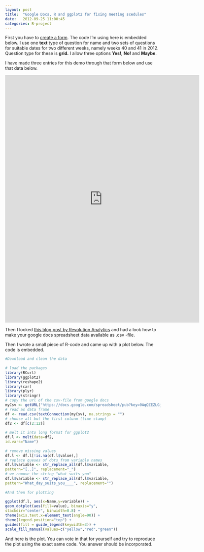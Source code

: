 ```yaml
---
layout: post
title:  "Google Docs, R and ggplot2 for fixing meeting scedules"
date:   2012-09-25 11:00:45
categories: R-project
---
```



First you have to [create a form](http://support.google.com/docs/bin/answer.py?hl=en&amp;answer=87809). The code I'm using here is embedded below. I use one **text** type of question for name and two sets of questions for suitable dates for two different weeks, namely weeks 40 and 41 in 2012. Question type for these is **grid.** I allow three options **Yes!**, **No!** and **Maybe**.

I have made three entries for this demo through that form below and use that data below.

<p><iframe src="https://docs.google.com/spreadsheet/embeddedform?formkey=dHAtUmdPcGVNMDlkUzh4SFhWMDBqT3c6MQ" frameborder="0" marginwidth="0" marginheight="0" width="630" height="800">Ladataan...</iframe></p>

Then I looked [this blog post by Revolution Analytics](http://blog.revolutionanalytics.com/2009/09/how-to-use-a-google-spreadsheet-as-data-in-r.html) and had a look how to make your google docs spreadsheet data available as .csv -file.

Then I wrote a small piece of R-code and came up with a plot below. The code is embedded.

```r
#Download and clean the data
 
# load the packages
library(RCurl)
library(ggplot2)
library(reshape2)
library(car)
library(plyr)
library(stringr)
# copy the url of the csv-file from google docs
myCsv <- getURL("https://docs.google.com/spreadsheet/pub?key=0AqQZEZLGjzKAdHAtUmdPcGVNMDlkUzh4SFhWMDBqT3c&single=true&gid=0&output=csv")
# read as data frame
df <- read.csv(textConnection(myCsv), na.strings = "")
# choose all but the first colunm (time stamp)
df2 <- df[c(2:12)]
 
# melt it into long format for ggplot2
df.l <- melt(data=df2,
id.vars="Name")
 
# remove missing values
df.l <- df.l[!is.na(df.l$value),]
# replace queues of dots from variable names
df.l$variable <- str_replace_all(df.l$variable,
pattern="[..]", replacement="_")
# we remove the string "what suits you"
df.l$variable <- str_replace_all(df.l$variable,
pattern="What_day_suits_you____", replacement="")
 
#And then for plotting
 
ggplot(df.l, aes(x=Name,y=variable)) +
geom_dotplot(aes(fill=value), binaxis="y",
stackdir="center", binwidth=0.8) +
theme(axis.text.x=element_text(angle=90)) +
theme(legend.position="top") +
guides(fill = guide_legend(keywidth=3)) +
scale_fill_manual(values=c("yellow","red","green"))
```

And here is the plot. You can vote in that for yourself and try to reproduce the plot using the exact same code. You answer should be incorporated.

[jekyll-gh]: https://github.com/mojombo/jekyll
[jekyll]:    http://jekyllrb.com
